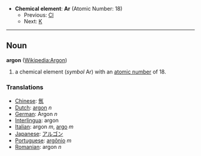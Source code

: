 *'''Chemical element''': '''Ar''' (Atomic Number: 18)
**Previous: [[Chlorine|Cl]]
**Next: [[Potassium|K]]
----
== Noun ==
'''argon''' ([[en:Argon|Wikipedia:Argon]])

# a chemical element (''symbol'' Ar) with an [[atomic number]] of 18.

===Translations===
*[[Chinese]]: [[氬]]
*[[Dutch]]: [[argon]] ''n''
*[[German]]: Argon ''n''
*[[Interlingua]]: argon
*[[Italian]]: argon ''m'', [[argo]] ''m''
*[[Japanese]]: [[アルゴン]]
*[[Portuguese]]: [[argônio]] ''m''
*[[Romanian]]: argon ''n''